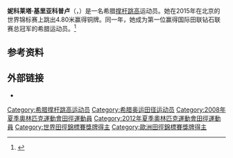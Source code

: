 '''妮科莱塔·基里亚科普卢'''（{{lang-el|Νικολέτα Κυριακοπούλου}}，{{bd|1986年|3月21日||}}）是一名希腊[[撑杆跳高|撑杆跳高]]运动员。她在2015年在北京的世界锦标赛上跳出4.80米赢得铜牌。同一年，她成为第一位赢得国际田联钻石联赛总冠军的希腊运动员。<ref>{{cite web|url=http://www.thetoc.gr/athlitika/article/nikol-kuriakopoulou-i-kalloni-athlitria-apo-diamanti-pou-den-masaei|script-title=el:Νικόλ Κυριακοπούλου: Η καλλονή αθλήτρια από διαμάντι που δεν μασάει|publisher=The TOC|date=2015-09-04|accessdate=2020-09-11|archiveurl=https://web.archive.org/web/20190531115259/http://www.thetoc.gr/athlitika/article/nikol-kuriakopoulou-i-kalloni-athlitria-apo-diamanti-pou-den-masaei|archivedate=2019-05-31|dead-url=no}}</ref>

==参考资料==
{{Reflist}}

==外部链接==
*{{iaaf name|id=202490}}

{{Authority control}}

{{DEFAULTSORT:Kyriakopoulou, Nikoleta}}
[[Category:希腊撑杆跳高运动员|Category:希腊撑杆跳高运动员]]
[[Category:希腊奥运田径运动员|Category:希腊奥运田径运动员]]
[[Category:2008年夏季奧林匹克運動會田徑運動員|Category:2008年夏季奧林匹克運動會田徑運動員]]
[[Category:2012年夏季奧林匹克運動會田徑運動員|Category:2012年夏季奧林匹克運動會田徑運動員]]
[[Category:世界田徑錦標賽獎牌得主|Category:世界田徑錦標賽獎牌得主]]
[[Category:歐洲田徑錦標賽獎牌得主|Category:歐洲田徑錦標賽獎牌得主]]

{{欧洲体育人物小作品}}